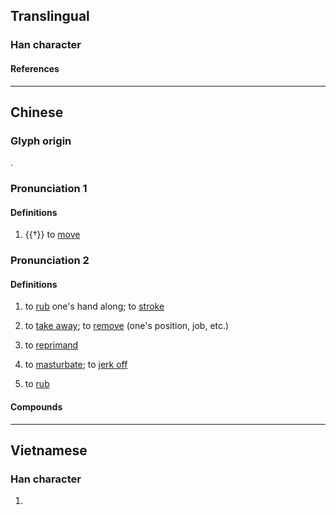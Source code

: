 {{also|撸}}
{{character info}}
==Translingual==

===Han character===
{{Han char|rn=64|rad=手|as=15|sn=18|four=57063|canj=QNWA|ids=⿰扌魯}}

====References====
{{Han ref|kx=0461.210|dkj=12913|dj=0810.280|hdz=31981.100|uh=64FC}}

----

==Chinese==
{{zh-forms|s=撸}}

===Glyph origin===
{{Han compound|手|alt1=扌|魯|ls=psc|c1=s|c2=p|t1=hand}}.

===Pronunciation 1===
{{zh-pron
|m=lǔ
|c=lou5
|cat=v
}}

====Definitions====
{{zh-hanzi}}

# {{†}} to [[move]]

===Pronunciation 2===
{{zh-pron
|m=lū
|w=1'lu
|cat=v
}}

====Definitions====
{{zh-hanzi}}

# {{lb|zh|Beijing Mandarin|Northeastern Mandarin|Jilu Mandarin|Jiaoliao Mandarin|Zhongyuan Mandarin}} to [[rub]] one's hand along; to [[stroke]]
#: {{zh-x|擼 起 袖子|to '''roll''' up one's sleeve}}
# {{lb|zh|Beijing Mandarin|Northeastern Mandarin|Jiaoliao Mandarin|Zhongyuan Mandarin}} to [[take away]]; to [[remove]] (one's position, job, etc.)
# {{lb|zh|Beijing Mandarin|Northeastern Mandarin|Jiaoliao Mandarin}} to [[reprimand]]
# {{lb|zh|neologism|slang|of males}} to [[masturbate]]; to [[jerk off]]
#: {{zh-syn|擼管}}
#: {{zh-x|擼 一 發|to have a [[hand job]]}}
# {{lb|zh|Shanghainese Wu}} to [[rub]]

====Compounds====
{{zh-der|擼管|一擼到底|擼串|擼鐵}}

----

==Vietnamese==

===Han character===
{{vi-readings|rs=手15|reading=trỏ}}

# {{rfdef|vi|sort=手15}}